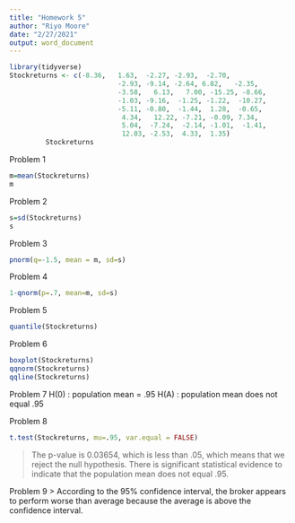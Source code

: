 ```yaml
---
title: "Homework 5"
author: "Riyo Moore"
date: "2/27/2021"
output: word_document
---
```


```r
library(tidyverse)
Stockreturns <- c(-8.36,   1.63,  -2.27, -2.93,  -2.70, 
                           -2.93, -9.14, -2.64, 6.82,   -2.35, 
                           -3.58,   6.13,   7.00, -15.25, -8.66,
                           -1.03, -9.16,  -1.25, -1.22,  -10.27,
                           -5.11, -0.80,  -1.44,  1.28,  -0.65,
                            4.34,   12.22, -7.21, -0.09, 7.34, 
                            5.04,  -7.24,  -2.14, -1.01,  -1.41, 
                            12.03, -2.53,  4.33,  1.35)
         Stockreturns

```
Problem 1
```r
m=mean(Stockreturns)
m
```
Problem 2
```r
s=sd(Stockreturns)
s
```
Problem 3
```r
pnorm(q=-1.5, mean = m, sd=s)
```
Problem 4
```r
1-qnorm(p=.7, mean=m, sd=s)
```
Problem 5
```r
quantile(Stockreturns)
```
Problem 6
```r
boxplot(Stockreturns)
qqnorm(Stockreturns)
qqline(Stockreturns)
```
Problem 7
H(0) :  population mean = .95
H(A) :  population mean does not equal .95

Problem 8
```r
t.test(Stockreturns, mu=.95, var.equal = FALSE)
```
> The p-value is 0.03654, which is less than .05, which means that we reject the null hypothesis. There is significant statistical evidence to indicate that the population mean does not equal .95. 

Problem 9
> According to the 95% confidence interval, the broker appears to perform worse than average because the average is above the confidence interval. 

